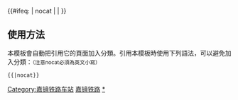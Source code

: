{{鐵道路線|
| 模板名稱 = 嘉镜铁路
| 名稱 = [[嘉镜铁路]]
| 代表色 = #0033c9
| Logo = [[File:China_Railways.svg|17px]]
| 背景顏色 = #FFFFFF
| 車站列表 = [[嘉峪关站|嘉峪关]] - [[绿化站|绿化]] - [[春风站|春风]] - [[桥西站|桥西]] - [[狼尾山站|狼尾山]] - [[东水峡站|东水峡]] - [[镜铁山站|镜铁山]] 
}}
<includeonly>{{#ifeq: {{{1}}} | nocat | <!--空--> | [[Category:嘉镜铁路车站]] }}</includeonly><noinclude>

==使用方法==
本模板會自動把引用它的頁面加入分類。引用本模板時使用下列語法，可以避免加入分類：<small>（注意nocat必須為英文小寫）</small>
 <nowiki>{{</nowiki>{{PAGENAME}}<nowiki>|nocat}}</nowiki>
[[Category:中國鐵路路線模板|嘉镜铁路]]
[[Category:嘉镜铁路车站|*]]
</noinclude>